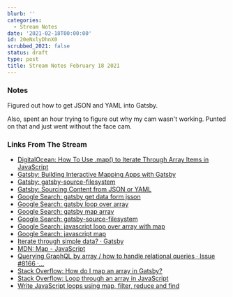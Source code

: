 ```yaml
---
blurb: ''
categories:
  - Stream Notes
date: '2021-02-18T00:00:00'
id: 20eNxlyDhnX0
scrubbed_2021: false
status: draft
type: post
title: Stream Notes February 18 2021
---
```


### Notes

Figured out how to get JSON and YAML into Gatsby. 

Also, spent an hour trying to figure out why my cam wasn't working. Punted on that and just went without the face cam.

### Links From The Stream


- [DigitalOcean: How To Use .map() to Iterate Through Array Items in JavaScript](https://www.digitalocean.com/community/tutorials/4-uses-of-javascripts-arraymap-you-should-know)
- [Gatsby: Building Interactive Mapping Apps with Gatsby](https://www.gatsbyjs.com/blog/interactive-mapping-apps/)
- [Gatsby: gatsby-source-filesystem](https://www.gatsbyjs.com/plugins/gatsby-source-filesystem/)
- [Gatsby: Sourcing Content from JSON or YAML](https://www.gatsbyjs.com/docs/how-to/sourcing-data/sourcing-from-json-or-yaml/)
- [Google Search: gatsby get data form jsson](https://www.google.com/search?client=safari&rls=en&q=gatsby+get+data+form+jsson&ie=UTF-8&oe=UTF-8)
- [Google Search: gatsby loop over array](https://www.google.com/search?client=safari&rls=en&q=gatsby+loop+over+array&ie=UTF-8&oe=UTF-8)
- [Google Search: gatsby map array](https://www.google.com/search?newwindow=1&client=safari&rls=en&ei=wSgvYJpEgeXmAoSztJgJ&q=gatsby+map+array&oq=gatsby+map+array&gs_lcp=Cgdnd3Mtd2l6EAMyAggAOgcIABBHELADOgYIABAWEB46AggmUJZNWMxSYKpWaAFwAngAgAGZAYgB_wSSAQM1LjKYAQCgAQGqAQdnd3Mtd2l6yAEIwAEB&sclient=gws-wiz&ved=0ahUKEwjaqOy8-fTuAhWBslkKHYQZDZMQ4dUDCAw&uact=5)
- [Google Search: gatsby-source-filesystem](https://www.google.com/search?client=safari&rls=en&q=gatsby-source-filesystem&ie=UTF-8&oe=UTF-8)
- [Google Search: javascript loop over array with map](https://www.google.com/search?client=safari&rls=en&q=javascript+loop+over+array+with+map&ie=UTF-8&oe=UTF-8)
- [Google Search: javascript map](https://www.google.com/search?client=safari&rls=en&q=javascript+map&ie=UTF-8&oe=UTF-8)
- [Iterate through simple data? · Gatsby](https://spectrum.chat/gatsby-js/general/iterate-through-simple-data~853c5374-0102-45cf-93cd-5771de6db5cb)
- [MDN: Map - JavaScript](https://developer.mozilla.org/en-US/docs/Web/JavaScript/Reference/Global_Objects/Map)
- [Querying GraphQL by array / how to handle relational queries · Issue #8166 ·...](https://github.com/gatsbyjs/gatsby/issues/8166)
- [Stack Overflow: How do I map an array in Gatsby?](https://stackoverflow.com/questions/57964639/how-do-i-map-an-array-in-gatsby)
- [Stack Overflow: Loop through an array in JavaScript](https://stackoverflow.com/questions/3010840/loop-through-an-array-in-javascript)
- [Write JavaScript loops using map, filter, reduce and find](https://flaviocopes.com/javascript-loops-map-filter-reduce-find/)
